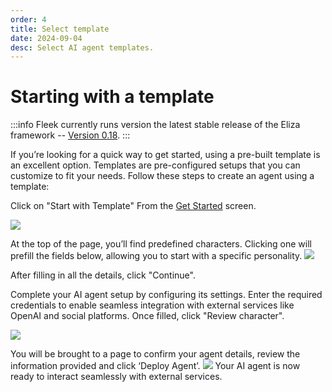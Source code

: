 ```yaml
---
order: 4
title: Select template
date: 2024-09-04
desc: Select AI agent templates.
---
```


# Starting with a template

:::info
Fleek currently runs version the latest stable release of the Eliza framework -- [Version 0.18](https://github.com/elizaOS/eliza/releases).
:::

If you’re looking for a quick way to get started, using a pre-built template is an excellent option.
Templates are pre-configured setups that you can customize to fit your needs.
Follow these steps to create an agent using a template:

Click on "Start with Template"
From the [Get Started](http://fleek.xyz/eliza/) screen.

![](./b-template.png)

At the top of the page, you’ll find predefined characters.
Clicking one will prefill the fields below, allowing you to start with a specific personality.
![](./template.png)

After filling in all the details, click "Continue".

Complete your AI agent setup by configuring its settings. Enter the required credentials to enable seamless integration with external services like OpenAI and social platforms. Once filled, click "Review character".

![](./env.png)

You will be brought to a page to confirm your agent details, review the information provided and click ‘Deploy Agent’.
![](./confirm.png)
Your AI agent is now ready to interact seamlessly with external services.
